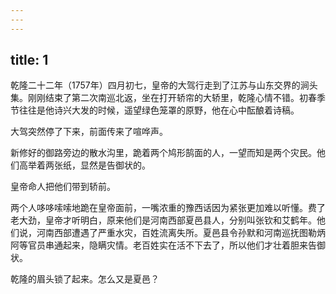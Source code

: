 ```yaml
---
---
---
```

title: 1
---



乾隆二十二年（1757年）四月初七，皇帝的大驾行走到了江苏与山东交界的涧头集。刚刚结束了第二次南巡北返，坐在打开轿帘的大轿里，乾隆心情不错。初春季节往往是他诗兴大发的时候，遥望绿色笼罩的原野，他在心中酝酿着诗稿。

大驾突然停了下来，前面传来了喧哗声。

新修好的御路旁边的散水沟里，跪着两个鸠形鹄面的人，一望而知是两个灾民。他们高举着两张纸，显然是告御状的。

皇帝命人把他们带到轿前。

两个人哆哆嗦嗦地跪在皇帝面前，一嘴浓重的豫西话因为紧张更加难以听懂。费了老大劲，皇帝才听明白，原来他们是河南西部夏邑县人，分别叫张钦和艾鹤年。他们说，河南西部遭遇了严重水灾，百姓流离失所。夏邑县令孙默和河南巡抚图勒炳阿等官员串通起来，隐瞒灾情。老百姓实在活不下去了，所以他们才壮着胆来告御状。

乾隆的眉头锁了起来。怎么又是夏邑？